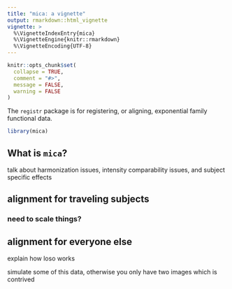 ```yaml
---
title: "mica: a vignette"
output: rmarkdown::html_vignette
vignette: >
  %\VignetteIndexEntry{mica}
  %\VignetteEngine{knitr::rmarkdown}
  %\VignetteEncoding{UTF-8}
---
```


```r
knitr::opts_chunk$set(
  collapse = TRUE,
  comment = "#>",
  message = FALSE,
  warning = FALSE
)
```

The `registr` package is for registering, or aligning, exponential family functional data.

```r
library(mica)
```


## What is `mica`?

talk about harmonization issues, intensity comparability issues, and subject specific effects



## alignment for traveling subjects

### need to scale things?


## alignment for everyone else

explain how loso works

simulate some of this data, otherwise you only have two images which is contrived



